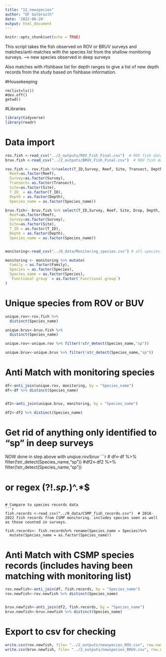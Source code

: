 ```yaml
---
title: "12_newspecies"
author: "GF Galbraith"
date: '2022-06-24'
output: html_document
---
```


```r
knitr::opts_chunk$set(echo = TRUE)
```

This script takes the fish observed on ROV or BRUV surveys and matches/anti-matches with the species list from the shallow monitoring surveys. ---> new species observed in deep surveys

Also matches with rfishbase list for depth ranges to give a list of new depth records from the study based on fishbase information.

#Housekeeping
```{}
rm(list=ls())
#dev.off()
getwd()
```

#Libraries
```r
library(tidyverse)
library(readr)
```

# Data import

```r
rov.fish <-read_csv("../2_outputs/ROV_Fish_Final.csv")  # ROV fish data including site info
bruv.fish <-read_csv("../2_outputs/BRUV_Fish_Final.csv")  # ROV fish data including site info

rov.fish <- rov.fish %>%select(T_ID,Survey, Reef, Site, Transect, Depth, Family, Genus, Species, Species_name)%>%mutate(
  Reef=as.factor(Reef),
  Survey=as.factor(Survey),
  Transect= as.factor(Transect),
  Site=as.factor(Site),
  T_ID_ = as.factor(T_ID),
  Depth = as.factor(Depth),
  Species_name = as.factor(Species_name))

bruv.fish<- bruv.fish %>% select(T_ID,Survey, Reef, Site, Drop, Depth, Family, Genus, Species, Species_name)%>% mutate(
  Reef=as.factor(Reef),
  Survey=as.factor(Survey),
  Site=as.factor(Site),
  T_ID = as.factor(T_ID),
  Depth = as.factor(Depth),
  Species_name = as.factor(Species_name))


monitoring<-read_csv("../0_data/Monitoring_species.csv") # all species from the UVU shallow surveys,a,b and functional group

monitoring <- monitoring %>% mutate(
  Family = as.factor(Family),
  Species = as.factor(Species),
  Species_name = as.factor(Species),
  `Functional group` = as.factor(`Functional group`)
)
```


# Unique species from ROV or BUV
```R
unique.rov<-rov.fish %>% 
  distinct(Species_name)

unique.bruv<-bruv.fish %>% 
  distinct(Species_name)

unique.rov<-unique.rov %>% filter(!str_detect(Species_name,"sp"))

unique.bruv<-unique.bruv %>% filter(!str_detect(Species_name,"sp"))

```

# Anti Match with monitoring species
```r
df<-anti_join(unique.rov, monitoring, by = "Species_name")
df<-df %>% distinct(Species_name)


df2<-anti_join(unique.bruv, monitoring, by = "Species_name")

df2<-df2 %>% distinct(Species_name)

```

# Get rid of anything only identified to "sp" in deep surveys
  NOW done in step above with unqiue.rov/bruv
 ```r

# df<-df %>% filter(!str_detect(Species_name,"sp"))
#df2<-df2 %>% filter(!str_detect(Species_name,"sp"))

# or regex (?!.*sp.*)^.*$
```

# Compare to species records data
```r
fish.records <-read_csv("../0_data/CSMP_fish_records.csv")  # 2018-2022 fish records from CSMP monitoring. includes species seen as well as those counted in surveys.

fish.records<- fish.records%>% rename(Species_name = Species)%>%
  mutate(Species_name = as.factor(Species_name))

```
# Anti Match with CSMP species records (includes having been matching with monitoring list)
```r
rov.newfish<-anti_join(df, fish.records, by = "Species_name")
rov.newfish<-rov.newfish %>% distinct(Species_name)


bruv.newfish<-anti_join(df2, fish.records, by = "Species_name")
bruv.newfish<-bruv.newfish %>% distinct(Species_name)

```



# Export to csv for checking
```r
write.csv(rov.newfish, file= "../2_outputs/newspecies_ROV.csv", row.names = FALSE)
write.csv(bruv.newfish, file= "../2_outputs/newspecies_BRUV.csv", row.names = FALSE)
```